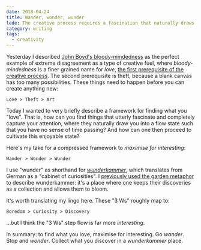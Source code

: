 ```yaml
---
date: 2018-04-24
title: Wander, wonder, wunder
lede: The creative process requires a fascination that naturally draws you into an enjoyable flow state. How do we discover and cultivate these fascinations?
category: writing
tags:
  - creativity
---
```


Yesterday I described [John Boyd's bloody-mindedness](/john-boyds-bloody-mindedness) as the perfect example of extreme disagreement as a type of creative fuel, where _bloody-mindedness_ is a finer grained name for _love_, [the first prerequisite of the creative process](/creativity-starts-with-love-and-theft). The second prerequisite is theft, because a blank canvas has too many possibilities. These things need to happen before you can create anything new:

```
Love > Theft > Art
```

Today I wanted to very briefly describe a framework for finding what you "love". That is, how can you find things that utterly fascinate and completely capture your attention, where they naturally draw you into a flow state such that you have no sense of time passing? And how can one then proceed to cultivate this enjoyable state?

Here's my take for a compressed framework to _maximise for interesting_:

```
Wander > Wonder > Wunder
```

I use "wunder" as shorthand for [_wunderkammer_](https://www.moma.org/calendar/exhibitions/272), which translates from German as a "cabinet of curiosities". I [previously used the garden metaphor](/creativity-starts-with-love-and-theft) to describe wunderkammer: it's a place where one keeps their discoveries as a collection and allows them to bloom.

It's worth translating my lingo here. These "3 Ws" roughly map to:

```
Boredom > Curiosity > Discovery
```

…but I think the "3 Ws" step flow is far more _interesting_.

In summary: to find what you love, maximise for interesting. Go _wander_. Stop and _wonder_. Collect what you discover in a _wunderkammer_ place.
